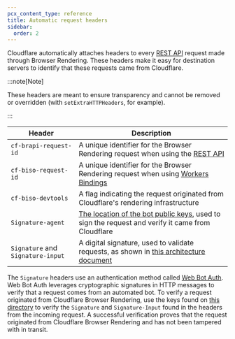 ```yaml
---
pcx_content_type: reference
title: Automatic request headers
sidebar:
  order: 2
---
```


Cloudflare automatically attaches headers to every [REST API](/browser-rendering/rest-api/) request made through Browser Rendering. These headers make it easy for destination servers to identify that these requests came from Cloudflare.

:::note[Note]

These headers are meant to ensure transparency and cannot be removed or overridden (with `setExtraHTTPHeaders`, for example).

:::

| Header               | Description                                                                         |
| -------------------- | ----------------------------------------------------------------------------------- |
| `cf-brapi-request-id` | A unique identifier for the Browser Rendering request when using the [REST API](/browser-rendering/rest-api/)                           |
| `cf-biso-request-id` | A unique identifier for the Browser Rendering request when using [Workers Bindings](/browser-rendering/workers-bindings/)             |
| `cf-biso-devtools`   | A flag indicating the request originated from Cloudflare's rendering infrastructure |
| `Signature-agent`    | [The location of the bot public keys](https://web-bot-auth.cloudflare-browser-rendering-085.workers.dev), used to sign the request and verify it came from Cloudflare                                       |
| `Signature` and `Signature-input`| A digital signature, used to validate requests, as shown in [this architecture document](https://datatracker.ietf.org/doc/html/draft-meunier-web-bot-auth-architecture)                     |

The `Signature` headers use an authentication method called [Web Bot Auth](/bots/concepts/bot/verified-bots/web-bot-auth/). Web Bot Auth leverages cryptographic signatures in HTTP messages to verify that a request comes from an automated bot. To verify a request originated from Cloudflare Browser Rendering, use the keys found on [this directory](https://web-bot-auth.cloudflare-browser-rendering-085.workers.dev/.well-known/http-message-signatures-directory) to verify the `Signature` and `Signature-Input` found in the headers from the incoming request. A successful verification proves that the request originated from Cloudflare Browser Rendering and has not been tampered with in transit.
